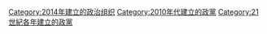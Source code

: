 {{Cat topic in year|topic=建立的政黨|year=2014}}

[[Category:2014年建立的政治组织|Category:2014年建立的政治组织]]
[[Category:2010年代建立的政黨|Category:2010年代建立的政黨]]
[[Category:21世紀各年建立的政黨|Category:21世紀各年建立的政黨]]